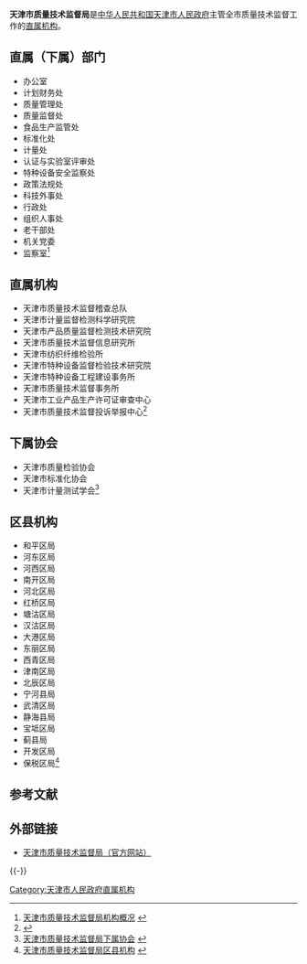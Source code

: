 {{Infobox PRCG
|机构名称=天津市质量技术监督局
|标志1=Red star.svg
|标志1说明=[[s:国务院关于国家行政机关和企业事业单位社会团体印章管理的规定|1999年规定]]：[[印章|印章]][[直径|直径]]?厘米，中央刊[[五角星|五角星]]，由[[天津市人民政府|天津市人民政府]]制发。
|职位1=局长
|人员1=杨效勇
|职位2=副局长
|人员2=马伯禄{{wrap}}杨振林
|人数2=2
|业务上级机构=[[中华人民共和国国家质量监督检验检疫总局|中华人民共和国国家质量监督检验检疫总局]]
|组织上级机构=[[天津市人民政府|天津市人民政府]]
|机构类型=[[天津市人民政府直属机构|天津市人民政府直属机构]]
|行政级别=正地厅级
|成立时间=
|地址1=[[天津市|天津市]][[南开区|南开区]]南开二马路265号
|邮编1=
|网站=www.tjjj.gov.cn
|网址=http://www.tjjj.gov.cn/
}}

'''天津市质量技术监督局'''是[[中华人民共和国|中华人民共和国]][[天津市人民政府|天津市人民政府]]主管全市质量技术监督工作的[[天津市人民政府直属机构|直属机构]]。

==直属（下属）部门==
*办公室
*计划财务处
*质量管理处
*质量监督处
*食品生产监管处
*标准化处
*计量处
*认证与实验室评审处
*特种设备安全监察处
*政策法规处
*科技外事处
*行政处
*组织人事处
*老干部处
*机关党委
*监察室<ref>[http://www.tjjj.gov.cn/jigou/jujiguan.htm 天津市质量技术监督局机构概况] {{webarchive|url=https://web.archive.org/web/20091118194115/http://www.tjjj.gov.cn/jigou/jujiguan.htm |date=2009-11-18 }}</ref>

==直属机构==
*天津市质量技术监督稽查总队
*天津市计量监督检测科学研究院
*天津市产品质量监督检测技术研究院
*天津市质量技术监督信息研究所
*天津市纺织纤维检验所
*天津市特种设备监督检验技术研究院
*天津市特种设备工程建设事务所
*天津市质量技术监督事务所
*天津市工业产品生产许可证审查中心
*天津市质量技术监督投诉举报中心<ref>{{Cite web |url=http://www.tjjj.gov.cn/jigou/jcdd.htm |title=天津市质量技术监督局直属机构 |accessdate=2010-02-11 |archive-date=2009-10-17 |archive-url=https://web.archive.org/web/20091017232248/http://www.tjjj.gov.cn/jigou/jcdd.htm |dead-url=yes }}</ref>

==下属协会==
*天津市质量检验协会
*天津市标准化协会
*天津市计量测试学会<ref>[http://www.tjjj.gov.cn/jigou/zljyxh.htm 天津市质量技术监督局下属协会] {{webarchive|url=https://web.archive.org/web/20080820192540/http://www.tjjj.gov.cn/jigou/zljyxh.htm |date=2008-08-20 }}</ref>

==区县机构==
*和平区局
*河东区局
*河西区局
*南开区局
*河北区局
*红桥区局
*塘沽区局
*汉沽区局
*大港区局
*东丽区局
*西青区局
*津南区局
*北辰区局
*宁河县局
*武清区局
*静海县局
*宝坻区局
*蓟县局
*开发区局
*保税区局<ref>[http://www.tjjj.gov.cn/jigou/hpqj.htm 天津市质量技术监督局区县机构] {{webarchive|url=https://web.archive.org/web/20091109233210/http://www.tjjj.gov.cn/jigou/hpqj.htm |date=2009-11-09 }}</ref>

==参考文献==
{{Reflist}}

==外部链接==
*[https://web.archive.org/web/20100418030705/http://www.tjjj.gov.cn/index.asp 天津市质量技术监督局（官方网站）]

{{-}}
{{天津市人民政府}}

[[Category:天津市人民政府直属机构|Category:天津市人民政府直属机构]]